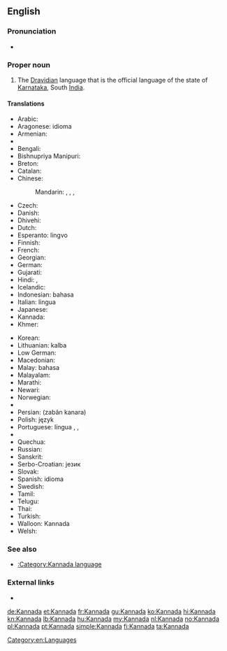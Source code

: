 {{also|kannada}}
==English==

===Pronunciation===
* {{audio|En-us-Kannada.ogg|Audio (US)}}

===Proper noun===
{{wikipedia|Kannada language}}
{{en-proper noun}}

# The [[Dravidian]] language that is the official language of the state of [[Karnataka]], South [[India]].

====Translations====
{{trans-top|language}}
* Arabic: {{t-|ar|الكانادا|f|tr=al-kanada}}
* Aragonese: idioma {{t-|an|canarés}}
* Armenian: {{t-|hy|կաննադա|tr=kannada}}
* {{trreq|as}}
* Bengali: {{t-|bn|কন্নড় ভাষা|tr=kônnôŗô bhasha|sc=Beng}}
* Bishnupriya Manipuri: {{tø|bpy|কন্নড় ঠার|sc=Beng|tr=kannaṛa ṭhāra}}
* Breton: {{t-|br|kannadeg}}
* Catalan: {{t-|ca|kanara}}
* Chinese:
*: Mandarin: {{t|cmn|卡納達語|sc=Hani}}, {{t|cmn|卡纳达语|tr=Kǎnàdá-yǔ|sc=Hani}}, {{t|cmn|坎那達語|sc=Hani}}, {{t|cmn|坎那达语|tr=Kǎnnàdá-yǔ|sc=Hani}}
* Czech: {{t-|cs|kannadština}}
* Danish: {{t-|da|kannada}}
* Dhivehi: {{t-|dv|ކައްނަޑާ|tr=ka‘naḍā}}
* Dutch: {{t+|nl|Kannada}}
* Esperanto: {{t-|eo|Kanara}} lingvo
* Finnish: {{t+|fi|kannada}}
* French: {{t+|fr|kannada|m}}
* Georgian: {{t-|ka|კანადა|tr=kanada|sc=Geor}}
* German: {{t+|de|Kannada|n}}
* Gujarati: {{t+|gu|કન્નડ|sc=Gujr}} {{t+|gu|ભાષા|sc=Gujr}}
* Hindi: {{t+|hi|कन्नड|tr=kannaɖa}}, {{t-|hi|कन्नड़ भाषा|tr=kannaɖa bhāṣā}}
* Icelandic: {{t-|is|kanaríska}}
* Indonesian: bahasa {{t-|id|Kannada}}
* Italian: lingua {{t-|it|kannada}}
* Japanese: {{t+|ja|カンナダ語|tr=Kannada-go}}
* Kannada: {{t+|kn|ಕನ್ನಡ|tr=kannaḍa|sc=Knda}}
* Khmer: {{t-|km|កន្នឌ|sc=Khmr}}
{{trans-mid}}
* Korean: {{t-|ko|칸나다어|tr=Kannada-eo|sc=Hang}}
* Lithuanian: {{t+|lt|kanadų}} kalba
* Low German: {{t-|nds|Kannada}}
* Macedonian: {{t-|mk|канада}}
* Malay: bahasa {{t-|ms|Kannada}}
* Malayalam: {{t-|ml|കന്നഡ|sc=Mlym}}
* Marathi: {{t-|mr|कन्नड|sc=Deva}} {{t+|mr|भाषा|sc=Deva|tr=kannaḍa bhāṣā}}
* Newari: {{tø|new|कन्नड|sc=Deva}} {{tø|new|भाषा|sc=Deva|tr=kannaḍa bhāṣā}}
* Norwegian: {{t-|no|kannada}}
* {{trreq|or}}
* Persian: {{fa-Arab|[[زبان کانارا]]}} (zabân kanara)
* Polish: język {{t-|pl|kannada}}
* Portuguese: língua {{t-|pt|canaresa}}, {{t-|pt|canará|m}}, {{t+|pt|canarês|m}}
* {{trreq|pa}}
* Quechua: {{t-|qu|kannada simi}}
* Russian: {{t+|ru|каннада|m|tr=kánnada}}
* Sanskrit: {{t-|sa|कन्नड|sc=Deva|tr=kannaḍa}}
* Serbo-Croatian: {{t-|sh|канада|sc=Cyrl}} језик
* Slovak: {{t-|sk|kannadčina}}
* Spanish: idioma {{t-|es|canarés}}
* Swedish: {{t+|sv|kannada}}
* Tamil: {{t+|ta|கன்னடம்|tr=kaṉṉaṭam}}
* Telugu: {{t+|te|కన్నడ భాష|tr=kannaḍa bhāṣa}}
* Thai: {{t-|th|ภาษากันนาดา|tr=paasăa gannaadaa}}
* Turkish: {{t-|tr|Kannada}} {{t-|tr|dili}}
* Walloon: Kannada
* Welsh: {{t-|cy|kannada}}
{{trans-bottom}}

===See also===
{{interwiktionary|code=kn}}
* [[:Category:Kannada language]]

===External links===
* {{ISO 639|link=Ethnologue|1code=kn|code=kan}}

[[Category:en:Languages]]

[[de:Kannada]]
[[et:Kannada]]
[[fr:Kannada]]
[[gu:Kannada]]
[[ko:Kannada]]
[[hi:Kannada]]
[[kn:Kannada]]
[[lb:Kannada]]
[[hu:Kannada]]
[[my:Kannada]]
[[nl:Kannada]]
[[no:Kannada]]
[[pl:Kannada]]
[[pt:Kannada]]
[[simple:Kannada]]
[[fi:Kannada]]
[[ta:Kannada]]